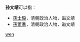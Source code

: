 '''孙文靖'''可以指：
* [[孫士毅|孫士毅]]，清朝政治人物，谥文靖
* [[孫爾準|孫爾準]]，清朝政治人物，谥文靖

{{disambig}}

[[Category:三字孫姓人名消歧義|wen]]